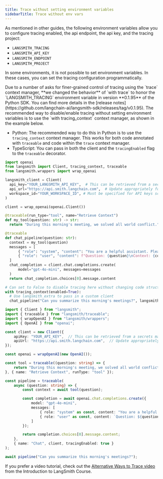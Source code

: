 ```yaml
---
title: Trace without setting environment variables
sidebarTitle: Trace without env vars
---
```


As mentioned in other guides, the following environment variables allow you to configure tracing enabled, the api endpoint, the api key, and the tracing project:

* `LANGSMITH_TRACING`
* `LANGSMITH_API_KEY`
* `LANGSMITH_ENDPOINT`
* `LANGSMITH_PROJECT`

In some environments, it is not possible to set environment variables. In these cases, you can set the tracing configuration programmatically.

<Warning>
Due to a number of asks for finer-grained control of tracing using the `trace` context manager, **we changed the behavior** of `with trace` to honor the `LANGSMITH_TRACING` environment variable in version **0.1.95** of the Python SDK. You can find more details in the [release notes](https://github.com/langchain-ai/langsmith-sdk/releases/tag/v0.1.95). The recommended way to disable/enable tracing without setting environment variables is to use the `with tracing_context` context manager, as shown in the example below.
</Warning>

- Python: The recommended way to do this in Python is to use the `tracing_context` context manager. This works for both code annotated with `traceable` and code within the `trace` context manager.
- TypeScript: You can pass in both the client and the `tracingEnabled` flag to the `traceable` decorator.

<CodeGroup>

```python Python
import openai
from langsmith import Client, tracing_context, traceable
from langsmith.wrappers import wrap_openai

langsmith_client = Client(
  api_key="YOUR_LANGSMITH_API_KEY",  # This can be retrieved from a secrets manager
  api_url="https://api.smith.langchain.com",  # Update appropriately for self-hosted installations or the EU region
  workspace_id="YOUR_WORKSPACE_ID", # Must be specified for API keys scoped to multiple workspaces
)

client = wrap_openai(openai.Client())

@traceable(run_type="tool", name="Retrieve Context")
def my_tool(question: str) -> str:
  return "During this morning's meeting, we solved all world conflict."

@traceable
def chat_pipeline(question: str):
  context = my_tool(question)
  messages = [
      { "role": "system", "content": "You are a helpful assistant. Please respond to the user's request only based on the given context." },
      { "role": "user", "content": f"Question: {question}\nContext: {context}"}
  ]
  chat_completion = client.chat.completions.create(
      model="gpt-4o-mini", messages=messages
  )
  return chat_completion.choices[0].message.content

# Can set to False to disable tracing here without changing code structure
with tracing_context(enabled=True):
  # Use langsmith_extra to pass in a custom client
  chat_pipeline("Can you summarize this morning's meetings?", langsmith_extra={"client": langsmith_client})
```

```typescript TypeScript
import { Client } from "langsmith";
import { traceable } from "langsmith/traceable";
import { wrapOpenAI } from "langsmith/wrappers";
import { OpenAI } from "openai";

const client = new Client({
    apiKey: "YOUR_API_KEY",  // This can be retrieved from a secrets manager
    apiUrl: "https://api.smith.langchain.com",  // Update appropriately for self-hosted installations or the EU region
});

const openai = wrapOpenAI(new OpenAI());

const tool = traceable((question: string) => {
    return "During this morning's meeting, we solved all world conflict.";
}, { name: "Retrieve Context", runType: "tool" });

const pipeline = traceable(
    async (question: string) => {
        const context = await tool(question);

        const completion = await openai.chat.completions.create({
            model: "gpt-4o-mini",
            messages: [
                { role: "system" as const, content: "You are a helpful assistant. Please respond to the user's request only based on the given context." },
                { role: "user" as const, content: `Question: ${question}\nContext: ${context}`}
            ]
        });

        return completion.choices[0].message.content;
    },
    { name: "Chat", client, tracingEnabled: true }
);

await pipeline("Can you summarize this morning's meetings?");
```

</CodeGroup>

If you prefer a video tutorial, check out the [Alternative Ways to Trace video](https://academy.langchain.com/pages/intro-to-langsmith-preview) from the Introduction to LangSmith Course.
